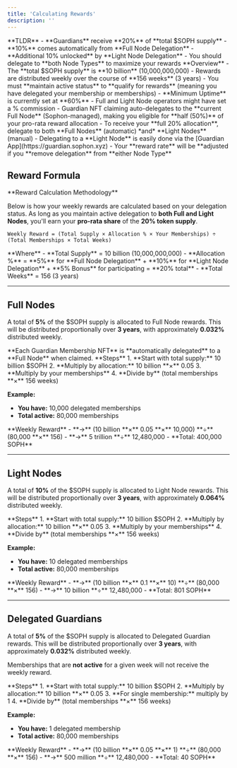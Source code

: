 ```yaml
---
title: 'Calculating Rewards'
description: ''
---
```


<Warning>
**TLDR**
- **Guardians** receive **20%** of **total $SOPH supply**
- **10%** comes automatically from **Full Node Delegation**
- **Additional 10% unlocked** by **Light Node Delegation**
- You should delegate to **both Node Types** to maximize your rewards
</Warning>

<Info>
**Overview**
- The **total $SOPH supply** is **10 billion** (10,000,000,000)
- Rewards are distributed weekly over the course of **156 weeks** (3 years)
- You must **maintain active status** to **qualify for rewards** (meaning you have delegated your membership or memberships)
- **Minimum Uptime** is currently set at **60%**
- Full and Light Node operators might have set a % commission
- Guardian NFT claiming auto-delegates to the **current Full Node** (Sophon-managed), making you eligible for **half (50%)** of your pro-rata reward allocation
- To receive your **full 20% allocation**, delegate to both **Full Nodes** (automatic) *and* **Light Nodes** (manual)
- Delegating to a **Light Node** is easily done via the [Guardian App](https://guardian.sophon.xyz)
- Your **reward rate** will be **adjusted if you **remove delegation** from **either Node Type**
</Info>

## Reward Formula

<Tip>
**Reward Calculation Methodology**

Below is how your weekly rewards are calculated based on your delegation status. As long as you maintain active delegation to **both Full and Light Nodes**, you'll earn your **pro-rata share** of the **20% token supply**.
</Tip>

```
Weekly Reward = (Total Supply × Allocation % × Your Memberships) ÷ (Total Memberships × Total Weeks)
```

<Note>
**Where**
- **Total Supply** = 10 billion (10,000,000,000)
- **Allocation %** = **5%** for **Full Node Delegation** + **10%** for **Light Node Delegation** + **5% Bonus** for participating = **20% total**
- **Total Weeks** = 156 (3 years)
</Note>

---

## Full Nodes

A total of **5%** of the $SOPH supply is allocated to Full Node rewards. This will be distributed proportionally over **3 years**, with approximately **0.032%** distributed weekly.

<Warning>
**Each Guardian Membership NFT** is **automatically delegated** to a **Full Node** when claimed.
</Warning>

<Info>
**Steps**
1. **Start with total supply:** 10 billion $SOPH
2. **Multiply by allocation:** 10 billion **×** 0.05
3. **Multiply by your memberships**
4. **Divide by** (total memberships **×** 156 weeks)
</Info>

**Example:**

- **You have:** 10,000 delegated memberships
- **Total active:** 80,000 memberships

<Tip>
**Weekly Reward**
- **->** (10 billion **×** 0.05 **×** 10,000) **÷** (80,000 **×** 156)
- **->** 5 trillion **÷** 12,480,000 
- **Total: 400,000 SOPH**
</Tip>

---

## Light Nodes

A total of **10%** of the $SOPH supply is allocated to Light Node rewards. This will be distributed proportionally over **3 years**, with approximately **0.064%** distributed weekly.

<Info>
**Steps**
1. **Start with total supply:** 10 billion $SOPH
2. **Multiply by allocation:** 10 billion **×** 0.05
3. **Multiply by your memberships**
4. **Divide by** (total memberships **×** 156 weeks)
</Info>

**Example:**

- **You have:** 10 delegated memberships
- **Total active:** 80,000 memberships

<Tip>
**Weekly Reward**
- **->** (10 billion **×** 0.1 **×** 10) **÷** (80,000 **×** 156)
- **->** 10 billion **÷** 12,480,000
- **Total: 801 SOPH**
</Tip>

---

## Delegated Guardians

A total of **5%** of the $SOPH supply is allocated to Delegated Guardian rewards. This will be distributed proportionally over **3 years**, with approximately **0.032%** distributed weekly.

<Warning>Memberships that are **not active** for a given week will not receive the weekly reward.</Warning>

<Info>
**Steps**
1. **Start with total supply:** 10 billion $SOPH
2. **Multiply by allocation:** 10 billion **×** 0.05
3. **For single membership:** multiply by 1
4. **Divide by** (total memberships **×** 156 weeks)
</Info>

**Example:**

- **You have:** 1 delegated membership
- **Total active:** 80,000 memberships

<Tip>
**Weekly Reward**
- **->** (10 billion **×** 0.05 **×** 1) **÷** (80,000 **×** 156)
- **->** 500 million **÷** 12,480,000
- **Total: 40 SOPH**
</Tip>
